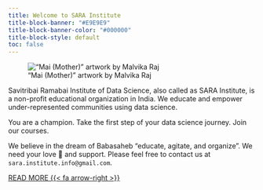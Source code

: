 ```yaml
---
title: Welcome to SARA Institute
title-block-banner: "#E9E9E9"
title-block-banner-color: "#000000"
title-block-style: default
toc: false
---
```


<style>

#title-block-header {
  margin-block-end: 1rem;
  position: relative;
  margin-top: -1px;
  height: 75px;
}

.quarto-title-banner {
  margin-block-end: 1rem;
  position: relative;
  margin-top: -30px;
  height: 85%;
}

</style>


!["Mai (Mother)" artwork by Malvika Raj](images/sa.jpg)

Savitribai Ramabai Institute of Data Science, also called as SARA Institute, is a non-profit educational organization in India. We educate and empower under-represented communities using data science.

You are a champion. Take the first step of your data science journey. Join our courses.

We believe in the dream of Babasaheb "educate, agitate, and organize". We need your love 💙 and support. Please feel free to contact us at `sara.institute.info@gmail.com`.

[READ MORE {{< fa arrow-right >}}](https://saraedu.netlify.app/about.html)
